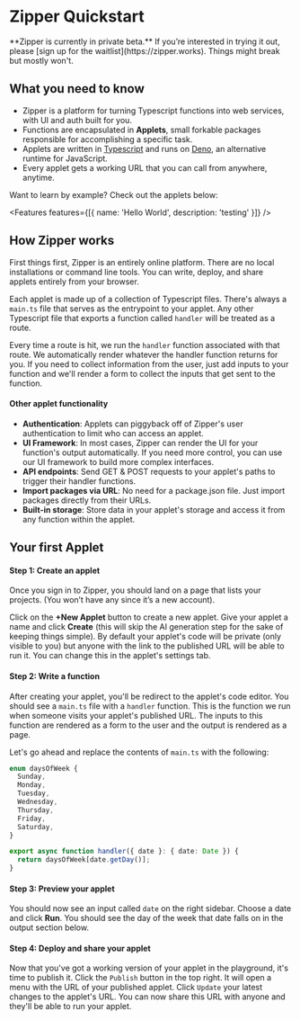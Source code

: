 
# Zipper Quickstart

<Callout type="info" emoji="👾">
  **Zipper is currently in private beta.** If you’re interested in trying it
  out, please [sign up for the waitlist](https://zipper.works). Things might
  break but mostly won't.
</Callout>

## What you need to know

- Zipper is a platform for turning Typescript functions into web services, with UI and auth built for you.
- Functions are encapsulated in **Applets**, small forkable packages responsible for accomplishing a specific task.
- Applets are written in [Typescript](https://www.typescriptlang.org/docs/) and runs on [Deno](https://deno.land), an alternative runtime for JavaScript.
- Every applet gets a working URL that you can call from anywhere, anytime.

Want to learn by example? Check out the applets below:

<Features features={[{ name: 'Hello World', description: 'testing' }]} />

## How Zipper works

First things first, Zipper is an entirely online platform. There are no local installations or command line tools. You can write, deploy, and share applets entirely from your browser.

Each applet is made up of a collection of Typescript files. There's always a `main.ts` file that serves as the entrypoint to your applet. Any other Typescript file that exports a function called `handler` will be treated as a route.

Every time a route is hit, we run the `handler` function associated with that route. We automatically render whatever the handler function returns for you. If you need to collect information from the user, just add inputs to your function and we'll render a form to collect the inputs that get sent to the function.

#### Other applet functionality

- **Authentication**: Applets can piggyback off of Zipper's user authentication to limit who can access an applet.
- **UI Framework**: In most cases, Zipper can render the UI for your function's output automatically. If you need more control, you can use our UI framework to build more complex interfaces.
- **API endpoints**: Send GET & POST requests to your applet's paths to trigger their handler functions.
- **Import packages via URL**: No need for a package.json file. Just import packages directly from their URLs.
- **Built-in storage**: Store data in your applet's storage and access it from any function within the applet.

## Your first Applet

#### **Step 1**: Create an applet

Once you sign in to Zipper, you should land on a page that lists your projects. (You won’t have any since it’s a new account).

Click on the **+New Applet** button to create a new applet. Give your applet a name and click **Create** (this will skip the AI generation step for the sake of keeping things simple). By default your applet's code will be private (only visible to you) but anyone with the link to the published URL will be able to run it. You can change this in the applet's settings tab.

#### **Step 2**: Write a function

After creating your applet, you'll be redirect to the applet's code editor. You should see a `main.ts` file with a `handler` function. This is the function we run when someone visits your applet's published URL. The inputs to this function are rendered as a form to the user and the output is rendered as a page.

Let's go ahead and replace the contents of `main.ts` with the following:

```ts
enum daysOfWeek {
  Sunday,
  Monday,
  Tuesday,
  Wednesday,
  Thursday,
  Friday,
  Saturday,
}

export async function handler({ date }: { date: Date }) {
  return daysOfWeek[date.getDay()];
}
```

#### **Step 3**: Preview your applet

You should now see an input called `date` on the right sidebar. Choose a date and click **Run**. You should see the day of the week that date falls on in the output section below.

#### **Step 4**: Deploy and share your applet

Now that you've got a working version of your applet in the playground, it's time to publish it. Click the `Publish` button in the top right. It will open a menu with the URL of your published applet. Click `Update` your latest changes to the applet's URL. You can now share this URL with anyone and they'll be able to run your applet.
